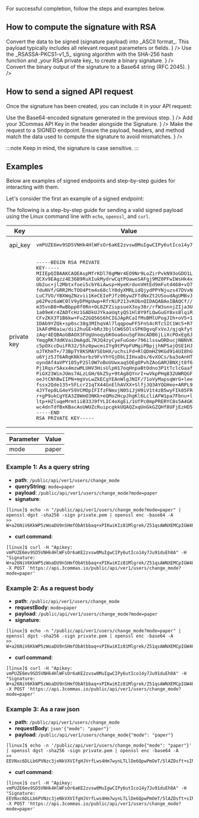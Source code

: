 
For successful completion, follow the steps and examples below.

## How to compute the signature with RSA

<Steps>
  <Step title="Prepare the payload" 
        description={<>
            Convert the data to be signed (signature payload) into _ASCII format_. This payload typically includes all relevant request parameters or fields.
            </>
            }
  />
  <Step title="Generate the binary signature"
        description= {<>
            Use the _RSASSA-PKCS1-v1_5_ signing algorithm with the SHA-256 hash function and _your RSA private key_ to create a binary signature.
            </>
            }
  />
  <Step title="Encode the signature" 
        description={<>
            Convert the binary output of the signature to a Base64 string (RFC 2045).
            </>
            }
  />
</Steps>

## How to send a signed API request

Once the signature has been created, you can include it in your API request:

<Steps>
  <Step title="Add the Signature to the request header" 
        description={<>
            Use the Base64-encoded signature generated in the previous step.
            </>
            }
  />
  <Step title="Include your API Key"
        description= {<>
            Add your 3Commas API Key in the header alongside the Signature.
            </>
            }
  />
  <Step title="Send the request" 
        description={<>
            Make the request to a SIGNED endpoint. Ensure the payload, headers, and method match the data used to compute the signature to avoid mismatches.
            </>
            }
  />
</Steps>

:::note
Keep in mind, the signature is case sensitive.
:::

## Examples

Below are examples of signed endpoints and step-by-step guides for interacting with them.

Let's consider the first an example of a signed endpoint:

<Endpoint
  url="/public/api/ver1/users/change_mode"
  method="POST"
/>



The following is a step-by-step guide for sending a valid signed payload using the Linux command line with <code>echo</code>, <code>openssl</code>, and <code>curl</code>.

Key | Value
------------ | ------------
api_key | <pre>vmPUZE6mv9SD5VNHk4HlWFsOr6aKE2zvsw0MuIgwCIPy6utIco14y7Ju91duEh8A</pre>
private key | <pre>-----BEGIN RSA PRIVATE KEY-----<br />MIIEpQIBAAKCAQEAspMfrKDl78gMWr4EO9Nr9LoZirPvkN93oGDO1LPnvDIwkmTV<br />QCXv9EAgzz4E36B9RuXIukMydrwCqtPOaweSAFgj9MZ0PFwIWsHk4x7flUJU3YI3<br />Ub2uc+jl2Mbtxfoei5cbY6iAwsp+HyeKrdonVHtEd9mFutd468+vO7+rx/M80onc<br />fduNVf/GRR2McTOO4Ptm4s68clY0dyXMRLidQjydPPYNjuzs47DVxNK+tXGS7QSH<br />LuC7VO/YBXWqZNzvii1KeCEIePJfz06ywZFTdNxZt2USoudAgUMBvJg0cLKqQJFx<br />p62Pez6aWC0lV9yDPHpUwp+RfrNiP213vKObnQIDAQABAoIBAQCf//KBWiirjzKC<br />m35vnB8+RwBbpp0f0Rn+OL8ZFZispsueX3oy38r/rfW3unnjZIja3UfcnBi7CfnZ<br />1a09eKr4ZADTcHz1GADkUJYkaaUqtyQS1Hl8Y9fLQwGuGY8xs8lqiRmhUXkNDyGy<br />CFvZKX3T1B6kw+FuZ2GQ56S6hCIGJApRCaIfMsBMlUPogJIh+oV5+13ft5EDvTFo<br />IDAb9YZQk+sp0sc38g3MIhqVAl7lqqpowFF5FnS4cRTcSIC1Wc5+R73LDRtNghQc<br />1kAFdM8aiw/dii2huGE+bRz3bjlCW6SOlsSPKOgvqFxVoJ/qjqkfytm1Platx4Ys<br />zAqr4EQBAoGBAOX3FUgUnoqybKOoa6ouSgFXmcADB6jLiXcPOxEg6JadBKSsI0Fx<br />YmqgRK7ddKVaiDmAgdL7RJQ4zyCyeFuGomr796ilsswORDucjNBNVKoxmea58ww+<br />c5pOXccDuiFR32/5hz0pwcmiIYg9tPVpFUMgiPBpjjhNPSajOSE1HJTlAoGBAMbK<br />oJTKhmT+/73BpTY8KSMAYSEbHX/uchsiFd+RlQDmHZ9KGd914UI8hGW4yOBmcvmi<br />u6Yjz5JT6ARqKNkhorbz9FvYhYGjDbLIIHxaDs/6vXOCs/ba3oAnHTFa7cQ5qMle<br />oyndAf4aVPY105yP2SlOW7oBoUUwxaqSOEgOPvhZAoGAMJBNXjt8f63OY4Fdu0Kr<br />Pj1Rqsr5Axx4mzwMLUHV3HisUlpH17oqHnpaBtOdno3P1tTclcGaafLVSwJliG6W<br />PiGX23WinJUms7ALzLGH/6kZ5y+9tAg8QYnrI+wVkpPHq832UWRQGFS04CCn5mua<br />oeJtCNhBwIIPN+mgVvLwZkECgYEAnWlgJNIF/71oVyMapsqWrG+leeiVwHLZCiFA<br />fssx2Qde135+5FLcr21qTX44GnElhAVXX+SlfjJQ3AYQGHeo+ARPL9dRSGkL9NDB<br />4JYTep8LG4eY59VCMOpIFIfzFNmvjN0SiJjH9iV1t4zB5wyFIk85FR4rTLWlID8u<br />r+gP9ukCgYEA3Z8WmO3NKk+eQMo2HcpJhgKl6LcliAFW1pa7Fbnu+lyNKhWQYzQP<br />ltp+HZluqeMrmtiiB33J9fYLIC4oXgEi/1UfPc0mpPRERYC8s5A4GKTdQFFoMn5v<br />wc4dnTdfBxKBacAoUWUZcRuipcgkkUQAQZxqUnGkGZQHf8UFjEzHD5k=<br />-----END RSA PRIVATE KEY-----</pre>


| Parameter | Value |
------------ | ------------
| mode |  paper |

### Example 1: As a query string

* **path**: `/public/api/ver1/users/change_mode`
* **queryString**: `mode=paper`
* **payload**: `/public/api/ver1/users/change_mode?mode=paper`
* **signature**:

```
[linux]$ echo -n "/public/api/ver1/users/change_mode?mode=paper" | openssl dgst -sha256 -sign private.pem | openssl enc -base64 -A
>> W+a26NiV6KkWP5zWoaDU9nSHmfObAtbbaq+xPIKwiKIz81Mlgrek/Z51qsAWNXEMCpIGW40IYDo7BTq4FSvOVSxdfrFK3lRqBveoXW+/50QOd3p+fDe5Ku7Z0U6MvXSUeFOguMBxP7er1SLGOb5RLYI/2GPMI5txLAoSsTLjGkWOc7S3ZhUpxEfxSCp8wCFp6E99biIX2MhIT1/AAl290ID76Wr1dj9Y3QxIl6KtQlbpEqhvWBaadYaYyZR5YjHAn5NWAE2cvxLkH+SQE1khzAdB6T9ZJ9sgMtY1bOzTTV/Cj9W0SABCYr4In12+uFY0lB+ANvgi8hLr2NCl775Wdw==
```

* **curl command**:

```
[linux]$ curl -H "Apikey: vmPUZE6mv9SD5VNHk4HlWFsOr6aKE2zvsw0MuIgwCIPy6utIco14y7Ju91duEh8A" -H "Signature: W+a26NiV6KkWP5zWoaDU9nSHmfObAtbbaq+xPIKwiKIz81Mlgrek/Z51qsAWNXEMCpIGW40IYDo7BTq4FSvOVSxdfrFK3lRqBveoXW+/50QOd3p+fDe5Ku7Z0U6MvXSUeFOguMBxP7er1SLGOb5RLYI/2GPMI5txLAoSsTLjGkWOc7S3ZhUpxEfxSCp8wCFp6E99biIX2MhIT1/AAl290ID76Wr1dj9Y3QxIl6KtQlbpEqhvWBaadYaYyZR5YjHAn5NWAE2cvxLkH+SQE1khzAdB6T9ZJ9sgMtY1bOzTTV/Cj9W0SABCYr4In12+uFY0lB+ANvgi8hLr2NCl775Wdw==" -X POST 'https://api.3commas.io/public/api/ver1/users/change_mode?mode=paper'
```

### Example 2: As a request body

* **path**: `/public/api/ver1/users/change_mode`
* **requestBody**: `mode=paper`
* **payload**: `/public/api/ver1/users/change_mode?mode=paper`
* **signature**:

```
[linux]$ echo -n "/public/api/ver1/users/change_mode?mode=paper" | openssl dgst -sha256 -sign private.pem | openssl enc -base64 -A
>> W+a26NiV6KkWP5zWoaDU9nSHmfObAtbbaq+xPIKwiKIz81Mlgrek/Z51qsAWNXEMCpIGW40IYDo7BTq4FSvOVSxdfrFK3lRqBveoXW+/50QOd3p+fDe5Ku7Z0U6MvXSUeFOguMBxP7er1SLGOb5RLYI/2GPMI5txLAoSsTLjGkWOc7S3ZhUpxEfxSCp8wCFp6E99biIX2MhIT1/AAl290ID76Wr1dj9Y3QxIl6KtQlbpEqhvWBaadYaYyZR5YjHAn5NWAE2cvxLkH+SQE1khzAdB6T9ZJ9sgMtY1bOzTTV/Cj9W0SABCYr4In12+uFY0lB+ANvgi8hLr2NCl775Wdw==
```

* **curl command**:

```
[linux]$ curl -H "Apikey: vmPUZE6mv9SD5VNHk4HlWFsOr6aKE2zvsw0MuIgwCIPy6utIco14y7Ju91duEh8A" -H "Signature: W+a26NiV6KkWP5zWoaDU9nSHmfObAtbbaq+xPIKwiKIz81Mlgrek/Z51qsAWNXEMCpIGW40IYDo7BTq4FSvOVSxdfrFK3lRqBveoXW+/50QOd3p+fDe5Ku7Z0U6MvXSUeFOguMBxP7er1SLGOb5RLYI/2GPMI5txLAoSsTLjGkWOc7S3ZhUpxEfxSCp8wCFp6E99biIX2MhIT1/AAl290ID76Wr1dj9Y3QxIl6KtQlbpEqhvWBaadYaYyZR5YjHAn5NWAE2cvxLkH+SQE1khzAdB6T9ZJ9sgMtY1bOzTTV/Cj9W0SABCYr4In12+uFY0lB+ANvgi8hLr2NCl775Wdw==" -X POST 'https://api.3commas.io/public/api/ver1/users/change_mode?mode=paper'
```

### Example 3: As a raw json

* **path**: `/public/api/ver1/users/change_mode`
* **requestBody**: ```json'{"mode": "paper"}'```
* **payload**: `/public/api/ver1/users/change_mode{"mode": "paper"}`

```
[linux]$ echo -n '/public/api/ver1/users/change_mode{"mode": "paper"}' | openssl dgst -sha256 -sign private.pem | openssl enc -base64 -A
>> EEVNxc6DLLb6PVNzc3jeNkVXVIfgHJVrfLws4Hm7wynLTLlDe6QpwPmOeT/5lAZDsft+sIN0nwo4SBNKmkea6mtxkcVz/8BuP3rhQVeGhRn3lAGy/nacsP35B50IMDx+ge1tnkjGGL4IbjtbfP5v+UVLMpJpWfVzQGlWpyLEL6PHAu7cuYs5Ug8lbfq4zgrpl1tSmemNVAedU4D4qYE/LaPB/z/urzoFYQZzobZbnXpLh4MRLaTjUgTNuiJawpk+j0K7Xk2AvHt+gY1TNOCmbRvjaP+ihgzZA0m4h32s7EdGMznI55C4CVftKQRVIfyR6TIifoljCG5nNJNZtTj98Q==
```

* **curl command**:

```
[linux]$ curl -H "Apikey: vmPUZE6mv9SD5VNHk4HlWFsOr6aKE2zvsw0MuIgwCIPy6utIco14y7Ju91duEh8A" -H "Signature: EEVNxc6DLLb6PVNzc3jeNkVXVIfgHJVrfLws4Hm7wynLTLlDe6QpwPmOeT/5lAZDsft+sIN0nwo4SBNKmkea6mtxkcVz/8BuP3rhQVeGhRn3lAGy/nacsP35B50IMDx+ge1tnkjGGL4IbjtbfP5v+UVLMpJpWfVzQGlWpyLEL6PHAu7cuYs5Ug8lbfq4zgrpl1tSmemNVAedU4D4qYE/LaPB/z/urzoFYQZzobZbnXpLh4MRLaTjUgTNuiJawpk+j0K7Xk2AvHt+gY1TNOCmbRvjaP+ihgzZA0m4h32s7EdGMznI55C4CVftKQRVIfyR6TIifoljCG5nNJNZtTj98Q==" -X POST 'https://api.3commas.io/public/api/ver1/users/change_mode?mode=paper'
```
